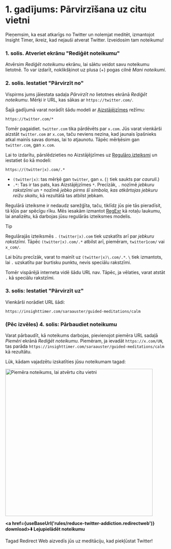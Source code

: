 
# 1. gadījums: Pārvirzīšana uz citu vietni

Pieņemsim, ka esat atkarīgs no Twitter un nolemjat meditēt, izmantojot Insight Timer, ikreiz, kad nejauši atverat Twitter. Izveidosim tam noteikumu!

### 1. solis. Atveriet ekrānu "Rediģēt noteikumu"

Atvērsim *Rediģēt noteikumu* ekrānu, lai sāktu veidot savu noteikumu lietotnē. To var izdarīt, noklikšķinot uz plusa (+) pogas cilnē *Mani noteikumi*.

### 2. solis. Iestatiet "Pārvirzīt no"

Vispirms jums jāiestata sadaļa *Pārvirzīt no* lietotnes ekrānā *Rediģēt noteikumu*. Mērķi ir URL, kas sākas ar `https://twitter.com/`.

Šajā gadījumā varat norādīt šādu modeli ar [Aizstājējzīmes](rule-settings#url-pattern-wildcard) režīmu:

```
https://twitter.com/*
```

Tomēr pagaidiet. `twitter.com` tika pārdēvēts par `x.com`. Jūs varat vienkārši aizstāt `twitter.com` ar `x.com`, taču neviens nezina, kad jaunais īpašnieks atkal mainīs savas domas, lai to atjaunotu. Tāpēc mērķēsim gan `twitter.com`, gan `x.com`.

Lai to izdarītu, pārslēdzieties no Aizstājējzīmes uz [Regulāro izteiksmi](rule-settings#url-pattern-regular-expression) un iestatiet šo kā modeli:

```
https://(twitter|x).com/.*
```

* `(twitter|x)`: tas mērķē gan `twitter`, gan `x`. (`|` tiek saukts par *cauruli*.)
* `.*`: Tas ir tas pats, kas Aizstājējzīmes `*`. Precīzāk, `.` nozīmē *jebkuru rakstzīmi* un `*` nozīmē *jebko pirms šī simbola, kas atkārtojas jebkuru reižu skaitu*, kā rezultātā tas atbilst jebkam.

Regulārā izteiksme ir nedaudz sarežģīta, taču, tiklīdz jūs pie tās pieradīsit, tā kļūs par spēcīgu rīku. Mēs iesakām izmantot [RegExr](https://regexr.com) kā rotaļu laukumu, lai analizētu, kā darbojas jūsu regulārās izteiksmes modelis.

> [!TIP]
> Regulārajās izteiksmēs `.` `(twitter|x).com` tiek uzskatīts arī par *jebkuru rakstzīmi*. Tāpēc `(twitter|x).com/.*` atbilst arī, piemēram, `twitter1com/` vai `x_com/`.
> 
> Lai būtu precīzāk, varat to mainīt uz `(twitter|x)\.com/.*`. `\` tiek izmantots, lai `.` uzskatītu par burtisku punktu, nevis speciālu rakstzīmi.
> 
> Tomēr vispārējā interneta vidē šādu URL nav. Tāpēc, ja vēlaties, varat atstāt `.` kā speciālu rakstzīmi.

### 3. solis: Iestatiet "Pārvirzīt uz"

Vienkārši norādiet URL šādi:

```
https://insighttimer.com/saraauster/guided-meditations/calm
```

### (Pēc izvēles) 4. solis: Pārbaudiet noteikumu

Varat pārbaudīt, kā noteikums darbojas, pievienojot piemēra URL sadaļā *Piemēri* ekrānā *Rediģēt noteikumu*. Piemēram, ja ievadāt `https://x.com/UN`, tas parāda `https://insighttimer.com/saraauster/guided-meditations/calm` kā rezultātu.

Lūk, kādam vajadzētu izskatīties jūsu noteikumam tagad:

<Image src={RuleCreationOpenAnotherWebsiteRulePreview} alt="Piemēra noteikums, lai atvērtu citu vietni" height="460" hasRoundedCorners hasShadow />

**<a href={useBaseUrl('rules/reduce-twitter-addiction.redirectweb')} download>⬇️ Lejupielādēt noteikumu</a>**

Tagad Redirect Web aizvedīs jūs uz meditāciju, kad piekļūstat Twitter!
